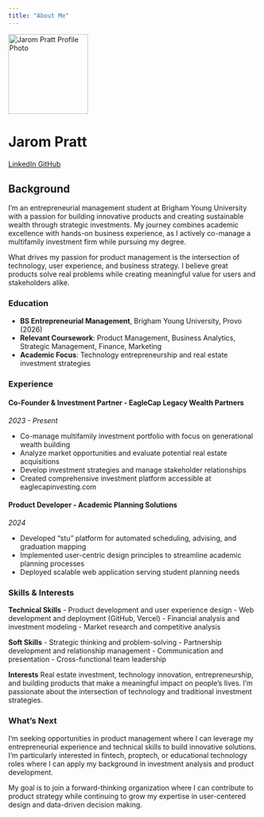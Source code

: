 ```yaml
---
title: "About Me"
---
```


::: {.hero-banner .text-center}

<img src="images/profile.jpg" alt="Jarom Pratt Profile Photo" class="rounded-circle mb-3" width="160">

<h1>Jarom Pratt</h1>

<a href="https://www.linkedin.com/in/jarom-pratt/" class="btn btn-outline-primary btn-sm" target="_blank">
  <i class="fab fa-linkedin"></i> LinkedIn
</a>
<a href="https://github.com/jarbar02" class="btn btn-outline-primary btn-sm" target="_blank">
  <i class="fab fa-github"></i> GitHub
</a>

:::

## Background

I'm an entrepreneurial management student at Brigham Young University with a passion for building innovative products and creating sustainable wealth through strategic investments. My journey combines academic excellence with hands-on business experience, as I actively co-manage a multifamily investment firm while pursuing my degree.

What drives my passion for product management is the intersection of technology, user experience, and business strategy. I believe great products solve real problems while creating meaningful value for users and stakeholders alike.

### Education

- **BS Entrepreneurial Management**, Brigham Young University, Provo (2026)
- **Relevant Coursework**: Product Management, Business Analytics, Strategic Management, Finance, Marketing
- **Academic Focus**: Technology entrepreneurship and real estate investment strategies

### Experience

#### Co-Founder & Investment Partner - EagleCap Legacy Wealth Partners
*2023 - Present*

- Co-manage multifamily investment portfolio with focus on generational wealth building
- Analyze market opportunities and evaluate potential real estate acquisitions
- Develop investment strategies and manage stakeholder relationships
- Created comprehensive investment platform accessible at eaglecapinvesting.com

#### Product Developer - Academic Planning Solutions
*2024*

- Developed "stu" platform for automated scheduling, advising, and graduation mapping
- Implemented user-centric design principles to streamline academic planning processes
- Deployed scalable web application serving student planning needs

### Skills & Interests

**Technical Skills**
- Product development and user experience design
- Web development and deployment (GitHub, Vercel)
- Financial analysis and investment modeling
- Market research and competitive analysis

**Soft Skills**
- Strategic thinking and problem-solving
- Partnership development and relationship management
- Communication and presentation
- Cross-functional team leadership

**Interests**
Real estate investment, technology innovation, entrepreneurship, and building products that make a meaningful impact on people's lives. I'm passionate about the intersection of technology and traditional investment strategies.

### What's Next

I'm seeking opportunities in product management where I can leverage my entrepreneurial experience and technical skills to build innovative solutions. I'm particularly interested in fintech, proptech, or educational technology roles where I can apply my background in investment analysis and product development.

My goal is to join a forward-thinking organization where I can contribute to product strategy while continuing to grow my expertise in user-centered design and data-driven decision making.
